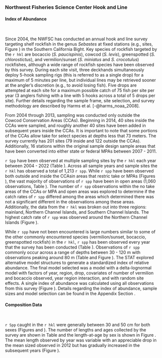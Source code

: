 ### Northwest Fisheries Science Center Hook and Line

#### Index of Abundance 
\

Since 2004, the NWFSC has conducted an annual hook and line survey targeting shelf rockfish in the genus *Sebastes* at fixed stations (e.g., sites, Figure \ref{fig:nwfsc-hkl-map}) in the Southern California Bight. Key species of rockfish targeted by the `r hkl` are bocaccio (*S. paucispinis*), cowcod (*S. levis*), greenspotted (*S. chlorostictus*), and vermilion/sunset (*S. miniatus* and *S. crocotulus*) rockfishes, although a wide range of rockfish species have been observed by this survey. During each site visit, three deckhands simultaneously deploy 5-hook sampling rigs (this is referred to as a single drop) for a maximum of 5 minutes per line, but individual lines may be retrieved sooner at the angler's discretion (e.g., to avoid losing fish). Five drops are attempted at each site for a maximum possible catch of 75 fish per site per year (3 anglers fishing with a line with 5 hooks across a total of 5 drops per site). Further details regarding the sample frame, site selection, and survey methodology are described by Harms et al. [-@harms_noaa_2008]. 

From 2004 through 2013, sampling was conducted only outside the Cowcod Conservation Areas (CCAs). Beginning in 2014, 40 sites inside the CCAs were sampled, and roughly another 40 sites have been added in subsequent years inside the CCAs. It is important to note that some portions of the CCAs allow take for select species at depths less that 73 meters. The survey currently has 201 sites (79 inside and 122 outside the CCAs). Additionally, 16 stations within the original sample design sample areas that have been converted into either state or federal MPAs between 2007 - 2011.  

`r Spp` have been observed at multiple sampling sites by the `r hkl` each year between 2004 - 2022 (Table \ref{tab:nwfsc-hkl-obs}). Across all sample years and sample sites the `r hkl`  has observed a total of 1,213 `r spp`. While `r spp` have been observed both outside and inside the CCAsin areas that restric take or MPAs (Figures \ref{fig:nwfsc-hkl-site}), the vast majority of observations of `r spp` have been in open areas (1,060 observations, Table \ref{tab:nwfsc-hkl-obs}).  The number of `r spp` observations within the no take areas of the CCAs or MPA and open areas was explored to determine if the catch rates of `r spp` differed among the areas which determined there was not a significant different in the observations among these areas. Additionally, the data from the `r hkl` was broken out into three regions: mainland, Northern Channel Islands, and Southern Channel Islands.  The highest catch rate of `r spp` was observed around the Northern Channel Islands (Figure \ref{fig:nwfsc-hkl-region-main}). 

While `r spp` have not been encountered is large numbers similar to some of the other commonly encountered species (vermilion/sunset, bocaccio, greenspotted rockfish) in the `r hkl`, `r spp` has been observed every year that the survey has been conducted (Table \ref{tab:nwfsc-hkl-pos-year}). Observations of `r spp` commonly occur across a range of depths between 30 - 120 m with observations peaking around 80 m (Table \ref{tab:nwfsc-hkl-pos-depth} and Figure \ref{fig:nwfsc-hkl-depth}). The STAT explored alternative model structures to generate a standardized index of relative abundance. The final model selected was a model with a delta-lognormal model with factors of year, region, drop,  covariates of number of vermilion and bocaccio observed, year region interaction, and with random site effects. A single index of abundance was calculated using all observations from this survey (Figure \ref{fig:nwfsc-hkl-index-main}). Details regarding the index of abundance, sample sizes and model selection can be found in the Appendix Section \ref{nwfsc-hkl-model}.

#### Composition Data 
\

`r Spp` caught in the `r hkl` were generally between 30 and 50 cm for both sexes (Figures \ref{fig:nwfsc-hkl-site-len} and \ref{fig:hkl-len-data}). The number of lengths and ages collected by the survey are shown in Table \ref{tab:nwfsc-hkl-samples} and the length-at-age by sex is shown in Figure \ref{fig:nwfsc-hkl-len-age}. The mean length observed by year was variable with an appreciable drop in the mean sized observed in 2012 but has gradually increased in the subsequent years (Figure \ref{fig:mean-hkl-len-data}). 